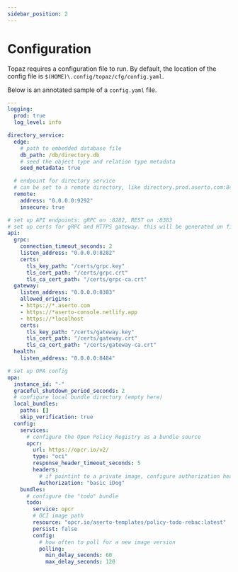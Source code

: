 ```yaml
---
sidebar_position: 2
---
```

# Configuration

Topaz requires a configuration file to run. By default, the location of the config file is `$(HOME)\.config/topaz/cfg/config.yaml`. 

Below is an annotated sample of a `config.yaml` file.

```yaml
---
logging:
  prod: true
  log_level: info

directory_service:
  edge:
    # path to embedded database file
    db_path: /db/directory.db
    # seed the object type and relation type metadata
    seed_metadata: true

  # endpoint for directory service
  # can be set to a remote directory, like directory.prod.aserto.com:8443
  remote:
    address: "0.0.0.0:9292"
    insecure: true

# set up API endpoints: gRPC on :8282, REST on :8383
# set up certs for gRPC and HTTPS gateway. this will be generated on first run.
api:
  grpc:
    connection_timeout_seconds: 2
    listen_address: "0.0.0.0:8282"
    certs:
      tls_key_path: "/certs/grpc.key"
      tls_cert_path: "/certs/grpc.crt"
      tls_ca_cert_path: "/certs/grpc-ca.crt"
  gateway:
    listen_address: "0.0.0.0:8383"
    allowed_origins:
    - https://*.aserto.com
    - https://*aserto-console.netlify.app
    - https://*localhost
    certs:
      tls_key_path: "/certs/gateway.key"
      tls_cert_path: "/certs/gateway.crt"
      tls_ca_cert_path: "/certs/gateway-ca.crt"
  health:
    listen_address: "0.0.0.0:8484"

# set up OPA config
opa:
  instance_id: "-"
  graceful_shutdown_period_seconds: 2
  # configure local bundle directory (empty here)
  local_bundles:
    paths: []
    skip_verification: true
  config:
    services:
      # configure the Open Policy Registry as a bundle source
      opcr:
        url: https://opcr.io/v2/
        type: "oci"
        response_header_timeout_seconds: 5
        headers:
          # if pointint to a private image, configure authorization header
          Authorization: "basic iDog"
    bundles:
      # configure the "todo" bundle
      todo:
        service: opcr
        # OCI image path
        resource: "opcr.io/aserto-templates/policy-todo-rebac:latest"
        persist: false
        config:
          # how often to poll for a new image version
          polling:
            min_delay_seconds: 60
            max_delay_seconds: 120
```
